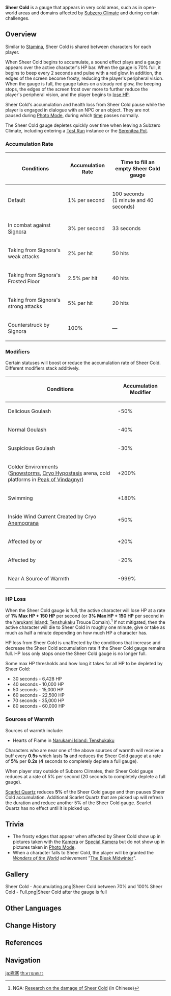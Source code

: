 {{Terminology Infobox
|type         = Game Systems
|type2        = Exploration
}}'''Sheer Cold''' is a gauge that appears in very cold areas, such as in open-world areas and domains affected by [[Subzero Climate]] and during certain challenges.

==Overview==
<section begin="sheercold"/>
Similar to [[Stamina]], Sheer Cold is shared between characters for each player.

When Sheer Cold begins to accumulate, a sound effect plays and a gauge appears over the active character's HP bar. When the gauge is 70% full, it begins to beep every 2 seconds and pulse with a red glow. In addition, the edges of the screen become frosty, reducing the player's peripheral vision. When the gauge is full, the gauge takes on a steady red glow, the beeping stops, the edges of the screen frost over more to further reduce the player's peripheral vision, and the player begins to [[#HP Loss|lose HP]].

Sheer Cold's accumulation and health loss from Sheer Cold pause while the player is engaged in dialogue with an NPC or an object. They are not paused during [[Photo Mode]], during which [[time]] passes normally.

The Sheer Cold gauge depletes quickly over time when leaving a Subzero Climate, including entering a [[Test Run]] instance or the [[Serenitea Pot]].

===Accumulation Rate===
{| class="wikitable sortable"
|-
! Conditions !! Accumulation Rate !! Time to fill an empty Sheer Cold gauge
|-
| Default || 1% per second || 100 seconds<br />(1 minute and 40 seconds)
|-
| In combat against [[Narukami Island: Tenshukaku|Signora]] || 3% per second || 33 seconds
|-
| Taking {{Color|Cryo DMG}} from Signora's weak attacks || 2% per hit || 50 hits
|-
| Taking {{Color|Cryo DMG}} from Signora's Frosted Floor || 2.5% per hit || 40 hits
|-
| Taking {{Color|Cryo DMG}} from Signora's strong attacks || 5% per hit || 20 hits
|-
| Counterstruck by Signora || 100% || —
|}

===Modifiers===
Certain statuses will boost or reduce the accumulation rate of Sheer Cold. Different modifiers stack additively.

{| class="wikitable sortable"
|-
! Conditions !! Accumulation Modifier
|-
| Delicious Goulash || -50%
|-
| Normal Goulash || -40%
|-
| Suspicious Goulash || -30%
|-
| Colder Environments<br />([[Snowstorm]]s, [[Cryo Hypostasis]] arena, cold platforms in [[Peak of Vindagnyr]]) || +200%
|-
| Swimming || +180%
|-
| Inside Wind Current Created by Cryo [[Anemograna]] || +50%
|-
| Affected by {{Cryo}} or {{Hydro}} || +20%
|-
| Affected by {{Pyro}} || -20%
|-
| Near A Source of Warmth || -999%
|}

===HP Loss===
When the Sheer Cold gauge is full, the active character will lose HP at a rate of '''1% Max HP + 150 HP''' per second (or '''3% Max HP + 150 HP''' per second in the [[Narukami Island: Tenshukaku]] Trouce Domain).<ref>NGA: [https://ngabbs.com/read.php?tid=25244647 Research on the damage of Sheer Cold] (in Chinese)</ref> If not mitigated, then the active character will die to Sheer Cold in roughly one minute, give or take as much as half a minute depending on how much HP a character has.

HP loss from Sheer Cold is unaffected by the conditions that increase and decrease the Sheer Cold accumulation rate if the Sheer Cold gauge remains full. HP loss only stops once the Sheer Cold gauge is no longer full.

Some max HP thresholds and how long it takes for all HP to be depleted by Sheer Cold:
* 30 seconds - 6,428 HP
* 40 seconds - 10,000 HP
* 50 seconds - 15,000 HP
* 60 seconds - 22,500 HP
* 70 seconds - 35,000 HP
* 80 seconds - 60,000 HP

===Sources of Warmth===
Sources of warmth include:
{{Column|2|
* Campfires
* Torches
* [[Ruin Brazier]]s
* [[Warming Seelie]]
* [[Warming Bottle]]s
* [[Statues of The Seven]]
* [[Teleport Waypoints]]
* Warming platforms in [[Peak of Vindagnyr]]
* The Dragon's Core cave in [[Wyrmrest Valley]]
* The top of the [[Skyfrost Nail]] (the object floating in the sky, not the entire subarea)
* The [[Frostbearing Tree]] (once thawed)
}}
* Hearts of Flame in [[Narukami Island: Tenshukaku]]

Characters who are near one of the above sources of warmth will receive a buff every '''0.5s''' which lasts '''1s''' and reduces the Sheer Cold gauge at a rate of '''5%''' per '''0.2s''' ('''4''' seconds to completely deplete a full gauge).

When player stay outside of Subzero Climates, their Sheer Cold gauge reduces at a rate of 5% per second (20 seconds to completely deplete a full gauge).

[[Scarlet Quartz]] reduces '''5%''' of the Sheer Cold gauge and then pauses Sheer Cold accumulation. Additional Scarlet Quartz that are picked up will refresh the duration and reduce another 5% of the Sheer Cold gauge. Scarlet Quartz has no effect until it is picked up.
<section end="sheercold"/>
==Trivia==
* The frosty edges that appear when affected by Sheer Cold show up in pictures taken with the [[Kamera]] or [[Special Kamera]] but do not show up in pictures taken in [[Photo Mode]].
* When a character falls to Sheer Cold, the player will be granted the ''[[Wonders of the World]]'' achievement "[[The Bleak Midwinter]]".

==Gallery==
<gallery>
Sheer Cold - Accumulating.png|Sheer Cold between 70% and 100%
Sheer Cold - Full.png|Sheer Cold after the gauge is full
</gallery>

==Other Languages==
{{Other Languages
|en      = Sheer Cold
|zhs     = 严寒
|zhs_rm  = Yánhán
|zht     = 嚴寒
|zht_rm  = Yánhán
|zh_tl   = Severe Cold
|ja      = 極寒
|ja_rm   = Gokkan
|ja_tl   = Extreme Cold
|ko      = 혹한
|ko_rm   = Hokan
|ko_tl   = Severe Cold
|es      = Frío extremo
|es_tl   = Extreme Cold
|fr      = Grand Froid
|fr_tl   = Great Cold
|ru      = Лютый мороз
|ru_tl   = Severe Frost
|th      = หมอกดำที่กัดกร่อน
|th_rm   = 
|th_tl   = 
|vi      = Giá Rét
|vi_tl   = 
|de      = Bittere Kälte
|de_tl   = Bitter Cold
|id      = Sheer Cold
|pt      = Frio Extremo
|pt_tl   = Extreme Cold
|tr      = 
|tr_tl   = 
|it      = 
|it_tl   = 
}}

==Change History==
{{Change History|1.2}}

==References==
{{Reflist}}

==Navigation==
{{Ley Line Disorder Navbox|state=collapsed}}
{{Exploration Navbox|Mondstadt}}

[[ja:極寒]]
[[th:ความหนาว]]
